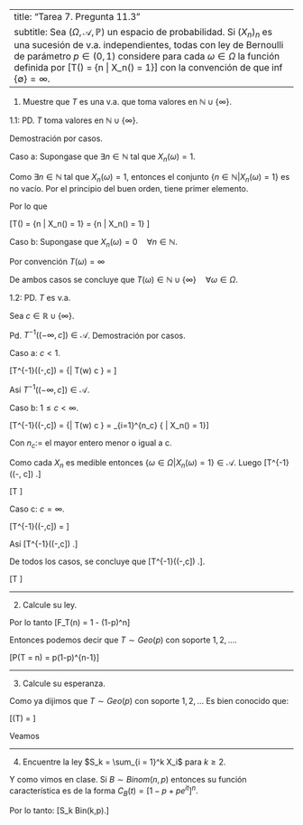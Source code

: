---
title: "Tarea 7. Pregunta 11.3"
subtitle: Sea $(\Omega, \mathscr{A}, \mathbb{P})$ un espacio de probabilidad. Si $(X_n)_n$ es una sucesión de v.a. independientes, todas con ley de Bernoulli de parámetro $p \in (0,1)$ considere para cada $\omega \in \Omega$ la función definida por \[T(\omega) = \inf\{n \in \mathbb{N} | X_n(\omega) = 1\}\] con la convención de que $\inf\{\emptyset\} = \infty$.
--------------------------------------------------------------------------------


1) Muestre que $T$ es una v.a. que toma valores en $\mathbb{N} \cup \{\infty\}$.

1.1: PD. $T$ toma valores en $\mathbb{N} \cup \{\infty\}$.

Demostración por casos.

Caso a: Supongase que $\exists n \in \mathbb{N}$ tal que $X_n(\omega) = 1$.

Como $\exists n \in \mathbb{N}$ tal que $X_n(\omega) = 1$, entonces el conjunto 
$\{n \in \mathbb{N} | X_n(\omega) = 1\}$ es no vacío. Por el principio del buen orden, tiene primer elemento.

Por lo que 

\[T(\omega) = \inf\{n \in \mathbb{N} | X_n(\omega) = 1\} = \min\{n \in \mathbb{N} | X_n(\omega) = 1\} \in \mathbb{N}\]

Caso b: Supongase que $X_n(\omega) = 0 \quad \forall n \in \mathbb{N}$.

Por convención $T(\omega) = \infty$

De ambos casos se concluye que $T(\omega) \in \mathbb{N} \cup \{\infty\} \quad \forall \omega \in \Omega$.

1.2: PD. $T$ es v.a.

Sea $c \in \mathbb{R} \cup \{\infty\}$.


Pd.  $T^{-1}((-\infty,c]) \in \mathscr{A}$. Demostración por casos.

Caso a: $c < 1$.

\[T^{-1}((-\infty,c]) = \{\omega \in \Omega | T(w) \leq c \} = \emptyset \quad \mbox{(Por la proposición anterior)}\]

Así $T^{-1}((-\infty,c]) \in \mathscr{A}$.

Caso b: $1 \leq c < \infty$.

\[T^{-1}((-\infty,c]) = \{\omega \in \Omega | T(w) \leq c \} = \cup_{i=1}^{n_c} \{ \omega \in \Omega | X_n(\omega) = 1\}\]

Con $n_c:=$ el mayor entero menor o igual a c.


Como cada $X_n$ es medible entonces $\{ \omega \in \Omega | X_n(\omega) = 1\} \in \mathscr{A}$. Luego
\[T^{-1}((-\infty, c]) \in \mathscr{A}.\]

\[\therefore  \quad T \mbox{ es v.a.}\]

Caso c: $c = \infty$.

\[T^{-1}((-\infty,c]) = \Omega\]

Así
\[T^{-1}((-\infty,c])  \in \mathscr{A}.\]



De todos los casos, se concluye que \[T^{-1}((-\infty,c])  \in \mathscr{A}.\].

\[\therefore \quad T \mbox{ es v.a.}\]



--------------------------------------------------------------------------------

2) Calcule su ley.


\begin{align*}
\mathbb{P}(T\leq n) &= 1 - \mathbb{P}(T > n)\\\\
&= 1 - \mathbb{P}(X_1 = 0, X_2 = 0, \dots, X_n = 0)\\\\
&= 1 - \mathbb{P}(X_1 = 0)\mathbb{P}(X_2 = 0) \dots \mathbb{P}(X_n = 0) && \mbox{(Independencia)}\\\\
&= 1- \mathbb{P}(X = 0)^n && \mbox{(Identica distribución)}\\\\
&= 1 - (1-p)^n.
\end{align*}

Por lo tanto
\[F_T(n) = 1 - (1-p)^n\]

Entonces podemos decir que $T \sim Geo(p)$ con soporte $1,2,\dots$.

\[\therefore P(T = n) = p(1-p)^{n-1}\]


--------------------------------------------------------------------------------

3) Calcule su esperanza.


Como ya dijimos que $T \sim Geo(p)$ con soporte $1,2,\dots$
Es bien conocido que:

\[\mathbb{E}(T) = \frac{1}{p}\]

Veamos

\begin{align*}
\sum_{i = 1}^{\infty} n\mathbb{P}(T = n) &= \sum_{i = 1}^{\infty} np(1-p)^{n-1}\\\\
&= p\sum_{n = 1}^{\infty} [(n-1)+1](1-p)^{n-1}\\\\
&= p\sum_{n = 1}^{\infty} (n-1)(1-p)^{n-1} + p\sum_{n = 1}^{\infty}(1-p)^{n-1} \\\\
&= p\sum_{m = 0}^{\infty} m(1-p)^m + p\sum_{m = 0}^{\infty}(1-p)^{m} \\\\
&= p\frac{1-p}{[1-(1-p)]^2} + p\sum_{m = 0}^{\infty}(1-p)^{m} && \mbox{(Serie telescópica)}\\\\
&= p\frac{1-p}{p^2} + p\frac{1}{1-(1-p)} && \mbox{(Serie geométrica)}\\\\
&= \frac{1-p}{p} + \frac{p}{p}\\\\
&= \frac{1}{p}.
\end{align*}


--------------------------------------------------------------------------------

4) Encuentre la ley $S_k = \sum_{i = 1}^k X_i$ para $k \geq 2$.


\begin{align*}
C_{S_k}(t) &= \prod_{i=1}^k  C_{X_k}(t) && \mbox{(Independiencia)}\\\\
&= C_{X}(t)^k && \mbox{(Idéntica distribución)}\\\\
&= [\mathbb{E}(exp(itX))]^k\\\\
&= [(1-p)e^{it0}+pe^{it1}]^k\\\\
&= [1-p+pe^{it}]^k\\\\
\end{align*}

Y como vimos en clase. Si $B \sim Binom(n,p)$ entonces su función característica es de la forma $C_B(t) = [1-p+pe^{it}]^n$.

Por lo tanto:
\[S_k \sim Bin(k,p).\]
